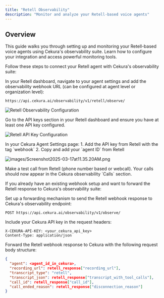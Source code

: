 ```yaml
---
title: "Retell Observability"
description: "Monitor and analyze your Retell-based voice agents"
---
```



## Overview

This guide walks you through setting up and monitoring your Retell-based voice agents using Cekura's observability suite. Learn how to configure your integration and access powerful monitoring tools.

<Tabs>
<Tab title="No-code from Retell">

Follow these steps to connect your Retell agent with Cekura's observability suite:

<Steps>
<Step title="Configure webhook URL in Retell">
In your Retell dashboard, navigate to your agent settings and add the observability webhook URL (can be configured at agent level or organization level):

```
https://api.cekura.ai/observability/v1/retell/observe/
```

![Retell Observability Configuration](/images/retell-observe.png)
</Step>

<Step title="Verify Retell API key">
Go to the API keys section in your Retell dashboard and ensure you have at least one API key configured.

![Retell API Key Configuration](/images/retellapikey.png)
</Step>

<Step title="Add credentials to Cekura">
In your Cekura Agent Settings page:
1. Add the API key from Retell with the tag `webhook`
2. Copy and add your `agent ID` from Retell

![images/Screenshot2025-03-17at11.35.20AM.png](/images/Screenshot2025-03-17at11.35.20AM.png)
</Step>

<Step title="Test your integration">
Make a test call from Retell (phone number based or webcall). Your calls should now appear in the Cekura observability `Calls` section.
</Step>
</Steps>

</Tab>
<Tab title="Forwarding Retell response">

If you already have an existing webhook setup and want to forward the Retell response to Cekura's observability suite:

<Steps>

<Step title="Configure forwarding endpoint">
Set up a forwarding mechanism to send the Retell webhook response to Cekura's observability endpoint:

```
POST https://api.cekura.ai/observability/v1/observe/
```
</Step>

<Step title="Add authentication headers">
Include your Cekura API key in the request headers:

```
X-CEKURA-API-KEY: <your_cekura_api_key>
Content-Type: application/json
```
</Step>

<Step title="Forward the request body">
Forward the Retell webhook response to Cekura with the following request body structure:

```json
{
  "agent": <agent_id_in_cekura>,
  "recording_url": retell_response["recording_url"],
  "transcript_type": "retell",
  "transcript_json": retell_response["transcript_with_tool_calls"],
  "call_id": retell_response["call_id"],
  "call_ended_reason": retell_response["disconnection_reason"]
}
```
</Step>
</Steps>

</Tab>
</Tabs>